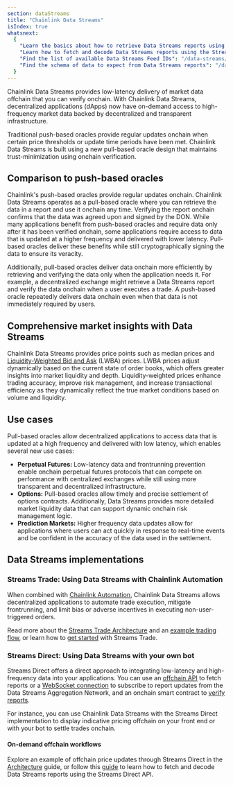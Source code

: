 ```yaml
---
section: dataStreams
title: "Chainlink Data Streams"
isIndex: true
whatsnext:
  {
    "Learn the basics about how to retrieve Data Streams reports using the Streams Trade implementation": "/data-streams/getting-started",
    "Learn how to fetch and decode Data Streams reports using the Streams Direct API": "/data-streams/tutorials/streams-direct/streams-direct-api",
    "Find the list of available Data Streams Feed IDs": "/data-streams/stream-ids",
    "Find the schema of data to expect from Data Streams reports": "/data-streams/reference/report-schema",
  }
---
```



<DataStreams section="dsNotes" />

Chainlink Data Streams provides low-latency delivery of market data offchain that you can verify onchain. With Chainlink Data Streams, decentralized applications (dApps) now have on-demand access to high-frequency market data backed by decentralized and transparent infrastructure.

Traditional push-based oracles provide regular updates onchain when certain price thresholds or update time periods have been met. Chainlink Data Streams is built using a new pull-based oracle design that maintains trust-minimization using onchain verification.

## Comparison to push-based oracles

Chainlink's push-based oracles provide regular updates onchain. Chainlink Data Streams operates as a pull-based oracle where you can retrieve the data in a report and use it onchain any time. Verifying the report onchain confirms that the data was agreed upon and signed by the DON. While many applications benefit from push-based oracles and require data only after it has been verified onchain, some applications require access to data that is updated at a higher frequency and delivered with lower latency. Pull-based oracles deliver these benefits while still cryptographically signing the data to ensure its veracity.

<ClickToZoom
  src="/images/data-streams/push-based-vs-pull-based-oracles.webp"
  alt="Chainlink Data Streams - Push-Based vs Pull-Based Oracles"
/>

Additionally, pull-based oracles deliver data onchain more efficiently by retrieving and verifying the data only when the application needs it. For example, a decentralized exchange might retrieve a Data Streams report and verify the data onchain when a user executes a trade. A push-based oracle repeatedly delivers data onchain even when that data is not immediately required by users.

## Comprehensive market insights with Data Streams

Chainlink Data Streams provides price points such as median prices and [Liquidity-Weighted Bid and Ask](/data-streams/concepts/liquidity-weighted-prices) (LWBA) prices. LWBA prices adjust dynamically based on the current state of order books, which offers greater insights into market liquidity and depth. Liquidity-weighted prices enhance trading accuracy, improve risk management, and increase transactional efficiency as they dynamically reflect the true market conditions based on volume and liquidity.

## Use cases

Pull-based oracles allow decentralized applications to access data that is updated at a high frequency and delivered with low latency, which enables several new use cases:

- **Perpetual Futures:** Low-latency data and frontrunning prevention enable onchain perpetual futures protocols that can compete on performance with centralized exchanges while still using more transparent and decentralized infrastructure.
- **Options:** Pull-based oracles allow timely and precise settlement of options contracts. Additionally, Data Streams provides more detailed market liquidity data that can support dynamic onchain risk management logic.
- **Prediction Markets:** Higher frequency data updates allow for applications where users can act quickly in response to real-time events and be confident in the accuracy of the data used in the settlement.

## Data Streams implementations

### Streams Trade: Using Data Streams with Chainlink Automation

When combined with [Chainlink Automation](/chainlink-automation/introduction), Chainlink Data Streams allows decentralized applications to automate trade execution, mitigate frontrunning, and limit bias or adverse incentives in executing non-user-triggered orders.

<ClickToZoom
  src="/images/data-streams/data-streams-trade-architecture-v3.webp"
  alt="Chainlink Data Streams - Streams Trade Architecture"
/>

Read more about the [Streams Trade Architecture](/data-streams/architecture#streams-trade-architecture) and an [example trading flow](/data-streams/architecture#example-trading-flow-using-streams-trade), or learn how to [get started](/data-streams/getting-started) with Streams Trade.

### Streams Direct: Using Data Streams with your own bot

Streams Direct offers a direct approach to integrating low-latency and high-frequency data into your applications. You can use an [offchain API](/data-streams/reference/streams-direct/streams-direct-interface-api) to fetch reports or a [WebSocket connection](/data-streams/reference/streams-direct/streams-direct-interface-ws) to subscribe to report updates from the Data Streams Aggregation Network, and an onchain smart contract to [verify reports](/data-streams/reference/streams-direct/streams-direct-onchain-verification).

For instance, you can use Chainlink Data Streams with the Streams Direct implementation to display indicative pricing offchain on your front end or with your bot to settle trades onchain.

#### On-demand offchain workflows

<ClickToZoom
  src="/images/data-streams/data-streams-on-demand-offchain-workflows-v3.webp"
  alt="Chainlink Data Streams - Streams Direct On-Demand Offchain Workflows"
/>

Explore an example of offchain price updates through Streams Direct in the [Architecture](/data-streams/architecture#streams-direct-architecture) guide, or follow this [guide](/data-streams/tutorials/streams-direct/streams-direct-api) to learn how to fetch and decode Data Streams reports using the Streams Direct API.
